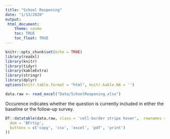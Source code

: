 ```yaml
---
title: "School Reopening"
date: "1/13/2020"
output: 
 html_document:
    theme: cosmo
    toc: TRUE
    toc_float: TRUE
---
```

```r
knitr::opts_chunk$set(echo = TRUE)
library(readxl)
library(knitr)
library(tidyr)
library(kableExtra)
library(stringr)
library(dplyr)
options(knitr.table.format = "html", knitr.kable.NA = '') 
```

```r
data.raw <- read_excel("Data/SchoolReopening.xlsx")

```

Occurence indicates whether the question is currently included in either the baseline or the follow-up survey.

```r

DT::datatable(data.raw, class = 'cell-border stripe hover',  rownames = F, filter = 'top', editable = TRUE, extensions = 'Buttons',  options = list(
  dom = 'BFrtip',
  buttons = c('copy', 'csv', 'excel', 'pdf', 'print')
))

```
